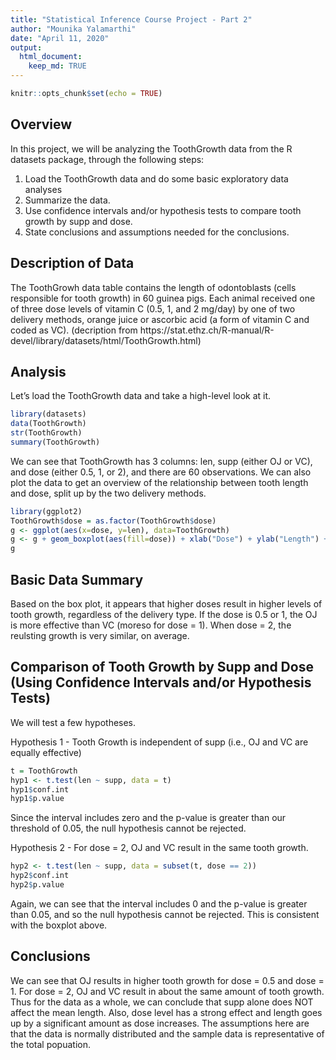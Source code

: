 ---
title: "Statistical Inference Course Project - Part 2"
author: "Mounika Yalamarthi"
date: "April 11, 2020"
output:
  html_document:
    keep_md: TRUE
---

```{r setup, include=FALSE}
knitr::opts_chunk$set(echo = TRUE)
```

## Overview
In this project, we will be analyzing the ToothGrowth data from the R datasets package, through the following steps:

1. Load the  ToothGrowth data and do  some basic exploratory data analyses
2. Summarize the data.
3. Use confidence intervals and/or hypothesis tests to compare tooth growth by supp and dose.
4. State conclusions and assumptions needed for the conclusions.

## Description of Data
The ToothGrowh data table contains the length of odontoblasts (cells responsible for tooth growth) in 60 guinea pigs. Each animal received one of three dose levels of vitamin C (0.5, 1, and 2 mg/day) by one of two delivery methods, orange juice or ascorbic acid (a form of vitamin C and coded as VC). (decription from https://stat.ethz.ch/R-manual/R-devel/library/datasets/html/ToothGrowth.html)
 
## Analysis

Let's load the ToothGrowth data and take a high-level look at it.

```{r}
library(datasets)
data(ToothGrowth)
str(ToothGrowth)
summary(ToothGrowth)
```

We can see that ToothGrowth has 3 columns: len, supp (either OJ or VC), and dose (either 0.5, 1, or 2), and there are 60 observations. We can also plot the data to get an overview of the relationship between tooth length and dose, split up by the two delivery methods.

```{r}
library(ggplot2)
ToothGrowth$dose = as.factor(ToothGrowth$dose)
g <- ggplot(aes(x=dose, y=len), data=ToothGrowth)
g <- g + geom_boxplot(aes(fill=dose)) + xlab("Dose") + ylab("Length") + facet_grid(~ supp) + ggtitle("Tooth Length vs. Dose, by Delivery Method")
g
```

## Basic Data Summary
Based on the box plot, it appears that higher doses result in higher levels of tooth growth, regardless of the delivery type. If the dose is 0.5 or 1, the OJ is more effective than VC (moreso for dose = 1). When dose = 2, the reulsting growth is very similar, on average.

## Comparison of Tooth Growth by Supp and Dose (Using Confidence Intervals and/or Hypothesis Tests)

We will test a few hypotheses.

Hypothesis 1 - Tooth Growth is independent of supp (i.e., OJ and VC are equally effective)

```{r}
t = ToothGrowth
hyp1 <- t.test(len ~ supp, data = t)
hyp1$conf.int
hyp1$p.value
```

Since the interval includes zero and the p-value is greater than our threshold of 0.05, the null hypothesis cannot be rejected.

Hypothesis 2 - For dose = 2, OJ and VC result in the same tooth growth.

```{r}
hyp2 <- t.test(len ~ supp, data = subset(t, dose == 2))
hyp2$conf.int
hyp2$p.value
```

Again, we can see that the interval includes 0 and the p-value is greater than 0.05, and so the null hypothesis cannot be rejected. This is consistent with the boxplot above.

## Conclusions
We can see that OJ results in higher tooth growth for dose = 0.5 and dose = 1. For dose = 2, OJ and VC result in about the same amount of tooth growth. Thus for the data as a whole, we can conclude that supp alone does NOT affect the mean length. Also, dose level has a strong effect and length goes up by a significant amount as dose increases. The assumptions here are that the data is normally distributed and the sample data is representative of the total popuation.
